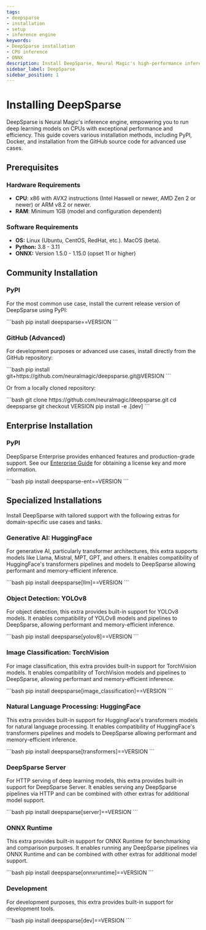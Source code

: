 ```yaml
---
tags:
- deepsparse
- installation
- setup
- inference engine
keywords:
- DeepSparse installation
- CPU inference
- ONNX
description: Install DeepSparse, Neural Magic's high-performance inference engine, for optimized deep learning model deployment on CPUs.
sidebar_label: DeepSparse
sidebar_position: 1
---
```


# Installing DeepSparse

DeepSparse is Neural Magic's inference engine, empowering you to run deep learning models on CPUs with exceptional performance and efficiency.
This guide covers various installation methods, including PyPI, Docker, and installation from the GitHub source code for advanced use cases.

## Prerequisites

### Hardware Requirements

- <b>CPU</b>: x86 with AVX2 instructions (Intel Haswell or newer, AMD Zen 2 or newer) or ARM v8.2 or newer.
- <b>RAM</b>: Minimum 1GB (model and configuration dependent)

### Software Requirements

- <b>OS:</b> Linux (Ubuntu, CentOS, RedHat, etc.). MacOS (beta).
- <b>Python:</b> 3.8 - 3.11
- <b>ONNX:</b> Version 1.5.0 - 1.15.0 (opset 11 or higher)

## Community Installation

### PyPI

For the most common use case, install the current release version of DeepSparse using PyPI:

<VersionInjector targetProduct="deepsparse" targetVersion="==VERSION" prepend="==">
    ```bash
    pip install deepsparse==VERSION
    ```
</VersionInjector>

<!--
### Docker

Deploy DeepSparse in a containerized environment using our Docker image:

<VersionInjector targetProduct="deepsparse" prepend="v" currentTag="latest">
    ```bash
    docker pull ghcr.io/neuralmagic/deepsparse:VERSION
    docker run -it ghcr.io/neuralmagic/deepsparse:VERSION
    ```
</VersionInjector>
-->

### GitHub (Advanced)

For development purposes or advanced use cases, install directly from the GitHub repository:

<VersionInjector targetProduct="deepsparse" prepend="v" currentTag="main" ignoreNightly={true}>
    ```bash
    pip install git+https://github.com/neuralmagic/deepsparse.git@VERSION
    ```
</VersionInjector>

Or from a locally cloned repository:

<VersionInjector targetProduct="deepsparse" prepend="tags/v" currentTag="main" ignoreNightly={true}>
    ```bash
    git clone https://github.com/neuralmagic/deepsparse.git
    cd deepsparse
    git checkout VERSION
    pip install -e .[dev]
    ```
</VersionInjector>

## Enterprise Installation

### PyPI

DeepSparse Enterprise provides enhanced features and production-grade support.
See our [Enterprise Guide](/guides/enterprise) for obtaining a license key and more information.

<VersionInjector targetProduct="deepsparse-ent" ignoreNightly={true} targetVersion="==VERSION" prepend="==">
    ```bash
    pip install deepsparse-ent==VERSION
    ```
</VersionInjector>

## Specialized Installations

Install DeepSparse with tailored support with the following extras for domain-specific use cases and tasks.

### Generative AI: HuggingFace

For generative AI, particularly transformer architectures, this extra supports models like Llama, Mistral, MPT, GPT, and others.
It enables compatibility of HuggingFace's transformers pipelines and models to DeepSparse allowing performant and memory-efficient inference.

<VersionInjector targetProduct="deepsparse[llm]" targetVersion="==VERSION" prepend="==">
    ```bash
    pip install deepsparse[llm]==VERSION
    ```
</VersionInjector>

### Object Detection: YOLOv8

For object detection, this extra provides built-in support for YOLOv8 models.
It enables compatibility of YOLOv8 models and pipelines to DeepSparse, allowing performant and memory-efficient inference.

<VersionInjector targetProduct="deepsparse[yolov8]" targetVersion="==VERSION" prepend="==">
    ```bash
    pip install deepsparse[yolov8]==VERSION
    ```
</VersionInjector>

### Image Classification: TorchVision

For image classification, this extra provides built-in support for TorchVision models.
It enables compatibility of TorchVision models and pipelines to DeepSparse, allowing performant and memory-efficient inference.

<VersionInjector targetProduct="deepsparse[image_classification]" targetVersion="==VERSION" prepend="==">
    ```bash
    pip install deepsparse[image_classification]==VERSION
    ```
</VersionInjector>

### Natural Language Processing: HuggingFace

This extra provides built-in support for HuggingFace's transformers models for natural language processing.
It enables compatibility of HuggingFace's transformers pipelines and models to DeepSparse allowing performant and memory-efficient inference.

<VersionInjector targetProduct="deepsparse[transformers]" targetVersion="==VERSION" prepend="==">
    ```bash
    pip install deepsparse[transformers]==VERSION
    ```
</VersionInjector>

### DeepSparse Server

For HTTP serving of deep learning models, this extra provides built-in support for DeepSparse Server.
It enables serving any DeepSparse pipelines via HTTP and can be combined with other extras for additional model support.

<VersionInjector targetProduct="deepsparse[server]" targetVersion="==VERSION" prepend="==">
    ```bash
    pip install deepsparse[server]==VERSION
    ```
</VersionInjector>

### ONNX Runtime

This extra provides built-in support for ONNX Runtime for benchmarking and comparison purposes.
It enables running any DeepSparse pipelines via ONNX Runtime and can be combined with other extras for additional model support.

<VersionInjector targetProduct="deepsparse[onnxruntime]" targetVersion="==VERSION" prepend="==">
    ```bash
    pip install deepsparse[onnxruntime]==VERSION
    ```
</VersionInjector>

### Development

For development purposes, this extra provides built-in support for development tools.

<VersionInjector targetProduct="deepsparse[dev]" targetVersion="==VERSION" prepend="==">
    ```bash
    pip install deepsparse[dev]==VERSION
    ```
</VersionInjector>

